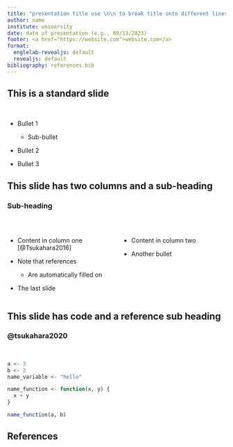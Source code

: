 ```yaml
---
title: "presentation title use \n\n to break title onto different lines"
author: name
institute: university
date: date of presentation (e.g., 09/13/2023)
footer: <a href="https://website.com">website.com</a>
format:
  englelab-revealjs: default
  revealjs: default
bibliography: references.bib
---
```


## This is a standard slide

 

-   Bullet 1

    -   Sub-bullet

-   Bullet 2

-   Bullet 3

## This slide has two columns and a sub-heading

### Sub-heading

 

::: columns
::: {.column width="50%"}
-   Content in column one [@Tsukahara2016]

-   Note that references

    -   Are automatically filled on

-   The last slide
:::

::: {.column width="50%"}
-   Content in column two

-   Another bullet
:::
:::

## This slide has code and a reference sub heading

### @tsukahara2020

 

``` .r
a <- 3
b <- 2
name_variable <- "hello"

name_function <- function(x, y) {
  x + y
}

name_function(a, b)
```

## References
